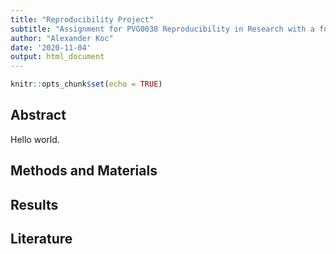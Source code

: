 ```yaml
---
title: "Reproducibility Project"
subtitle: "Assignment for PVG0038 Reproducibility in Research with a focus on data analysis using the program R"
author: "Alexander Koc"
date: '2020-11-04'
output: html_document
---
```


```r
knitr::opts_chunk$set(echo = TRUE)
```

## Abstract

Hello world.

## Methods and Materials

## Results

## Literature
